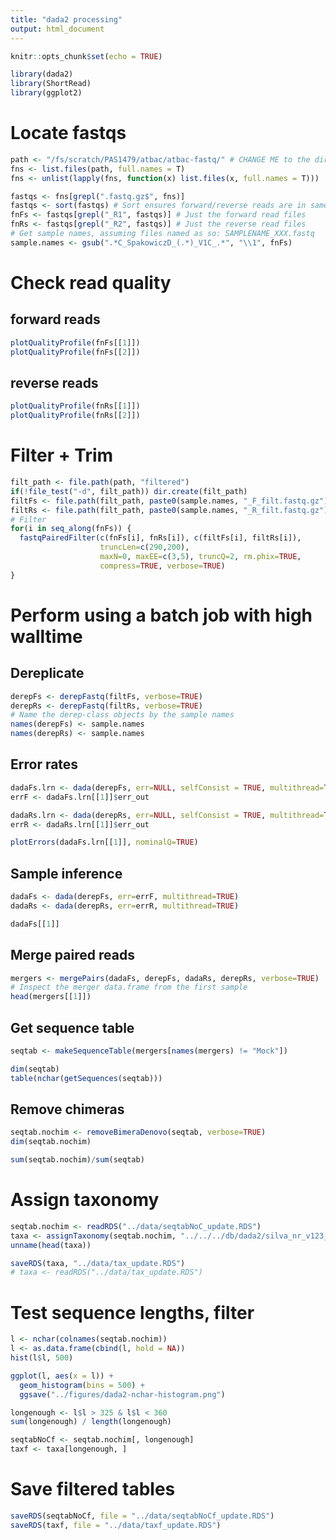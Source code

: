 ```yaml
---
title: "dada2 processing"
output: html_document
---
```


```r
knitr::opts_chunk$set(echo = TRUE)

library(dada2)
library(ShortRead)
library(ggplot2)
```

# Locate fastqs
```r
path <- "/fs/scratch/PAS1479/atbac/atbac-fastq/" # CHANGE ME to the directory containing the fastq files after unzipping.
fns <- list.files(path, full.names = T)
fns <- unlist(lapply(fns, function(x) list.files(x, full.names = T)))

fastqs <- fns[grepl(".fastq.gz$", fns)]
fastqs <- sort(fastqs) # Sort ensures forward/reverse reads are in same order
fnFs <- fastqs[grepl("_R1", fastqs)] # Just the forward read files
fnRs <- fastqs[grepl("_R2", fastqs)] # Just the reverse read files
# Get sample names, assuming files named as so: SAMPLENAME_XXX.fastq
sample.names <- gsub(".*C_SpakowiczD_(.*)_V1C_.*", "\\1", fnFs)
```

# Check read quality

## forward reads
```r
plotQualityProfile(fnFs[[1]])
plotQualityProfile(fnFs[[2]])
```

## reverse reads
```r
plotQualityProfile(fnRs[[1]])
plotQualityProfile(fnRs[[2]])
```

# Filter + Trim
```r
filt_path <- file.path(path, "filtered")
if(!file_test("-d", filt_path)) dir.create(filt_path)
filtFs <- file.path(filt_path, paste0(sample.names, "_F_filt.fastq.gz"))
filtRs <- file.path(filt_path, paste0(sample.names, "_R_filt.fastq.gz"))
# Filter
for(i in seq_along(fnFs)) {
  fastqPairedFilter(c(fnFs[i], fnRs[i]), c(filtFs[i], filtRs[i]),
                    truncLen=c(290,200), 
                    maxN=0, maxEE=c(3,5), truncQ=2, rm.phix=TRUE,
                    compress=TRUE, verbose=TRUE)
}
```


# Perform using a batch job with high walltime
## Dereplicate

```r
derepFs <- derepFastq(filtFs, verbose=TRUE)
derepRs <- derepFastq(filtRs, verbose=TRUE)
# Name the derep-class objects by the sample names
names(derepFs) <- sample.names
names(derepRs) <- sample.names
```

## Error rates
```r
dadaFs.lrn <- dada(derepFs, err=NULL, selfConsist = TRUE, multithread=TRUE)
errF <- dadaFs.lrn[[1]]$err_out

dadaRs.lrn <- dada(derepRs, err=NULL, selfConsist = TRUE, multithread=TRUE)
errR <- dadaRs.lrn[[1]]$err_out

plotErrors(dadaFs.lrn[[1]], nominalQ=TRUE)
```

## Sample inference
```r
dadaFs <- dada(derepFs, err=errF, multithread=TRUE)
dadaRs <- dada(derepRs, err=errR, multithread=TRUE)

dadaFs[[1]]
```

## Merge paired reads
```r
mergers <- mergePairs(dadaFs, derepFs, dadaRs, derepRs, verbose=TRUE)
# Inspect the merger data.frame from the first sample
head(mergers[[1]])
```

## Get sequence table

```r
seqtab <- makeSequenceTable(mergers[names(mergers) != "Mock"])

dim(seqtab)
table(nchar(getSequences(seqtab)))
```

## Remove chimeras
```r
seqtab.nochim <- removeBimeraDenovo(seqtab, verbose=TRUE)
dim(seqtab.nochim)

sum(seqtab.nochim)/sum(seqtab)
```

# Assign taxonomy
```r
seqtab.nochim <- readRDS("../data/seqtabNoC_update.RDS")
taxa <- assignTaxonomy(seqtab.nochim, "../../../db/dada2/silva_nr_v123_train_set.fa.gz")
unname(head(taxa))

saveRDS(taxa, "../data/tax_update.RDS")
# taxa <- readRDS("../data/tax_update.RDS")
```

# Test sequence lengths, filter
```r
l <- nchar(colnames(seqtab.nochim))
l <- as.data.frame(cbind(l, hold = NA))
hist(l$l, 500)

ggplot(l, aes(x = l)) +
  geom_histogram(bins = 500) +
  ggsave("../figures/dada2-nchar-histogram.png")
```

```r
longenough <- l$l > 325 & l$l < 360
sum(longenough) / length(longenough)

seqtabNoCf <- seqtab.nochim[, longenough]
taxf <- taxa[longenough, ]
```

# Save filtered tables
```r
saveRDS(seqtabNoCf, file = "../data/seqtabNoCf_update.RDS")
saveRDS(taxf, file = "../data/taxf_update.RDS")
```


